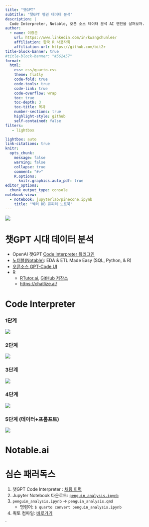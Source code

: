 ```yaml
---
title: "챗GPT"
subtitle: "챗GPT 펭귄 데이터 분석"
description: | 
  Code Interpreter, Notable, 오픈 소스 데이터 분석 AI 엔진을 살펴보자. 
author:
  - name: 이광춘
    url: https://www.linkedin.com/in/kwangchunlee/
    affiliation: 한국 R 사용자회
    affiliation-url: https://github.com/bit2r
title-block-banner: true
#title-block-banner: "#562457"
format:
  html:
    css: css/quarto.css
    theme: flatly
    code-fold: true
    code-tools: true
    code-link: true
    code-overflow: wrap
    toc: true
    toc-depth: 3
    toc-title: 목차
    number-sections: true
    highlight-style: github    
    self-contained: false
filters:
   - lightbox

lightbox: auto
link-citations: true
knitr:
  opts_chunk: 
    message: false
    warning: false
    collapse: true
    comment: "#>" 
    R.options:
      knitr.graphics.auto_pdf: true
editor_options: 
  chunk_output_type: console
notebook-view:
  - notebook: jupyterlab/pinecone.ipynb
    title: "벡터 DB 쥬피터 노트북"
---
```


![](images/chatgpt_code_interpreter.jpg)

# 챗GPT 시대 데이터 분석

- OpenAI 챗GPT [Code Interpreter 플러그인](https://openai.com/blog/chatgpt-plugins#code-interpreter)
- [노터블(Notable)](https://noteable.io/): EDA & ETL Made Easy (SQL, Python, & R)
- [오픈소스 GPT-Code UI](https://github.com/ricklamers/gpt-code-ui)
- R
    - [RTutor.ai](http://rtutor.ai/), [GitHub 저장소](https://github.com/gexijin/RTutor)
    - [https://chatlize.ai/](https://chatlize.ai/)


# Code Interpreter


::: {.panel-tabset}


### 1단계

![](images/rtutor/code_interpreter_02.webp)

### 2단계

![](images/rtutor/code_interpreter_03.webp)

### 3단계

![](images/rtutor/code_interpreter_04.webp)

### 4단계

![](images/rtutor/code_interpreter_05.webp)

### 5단계 (데이터+프롬프트)

![](images/rtutor/code_interpreter_import.jpg)

:::


# Notable.ai



# 심슨 패러독스

1. 챗GPT Code Interpreter : [채팅 이력](https://chat.openai.com/share/2e7237e6-c0ca-45b1-9254-4a4476430b19)
2. Jupyter Notebook 다운로드: [`penguin_analysis.ipynb`](data/penguin_analysis.ipynb)
3. `penguin_analysis.ipynb` &rarr; `penguin_analysis.qmd` 
    -  명령어: `$ quarto convert penguin_analysis.ipynb`
4. 쿼토 컴파일: [바로가기](penguin_analysis.html)
   



`  


